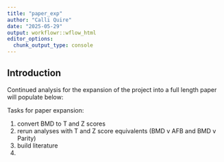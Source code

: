```yaml
---
title: "paper_exp"
author: "Calli Quire"
date: "2025-05-29"
output: workflowr::wflow_html
editor_options:
  chunk_output_type: console
---
```


## Introduction

Continued analysis for the expansion of the project into a full length paper will populate below:

Tasks for paper expansion:

1.  convert BMD to T and Z scores
2.  rerun analyses with T and Z score equivalents (BMD v AFB and BMD v Parity)
3.  build literature
4.  

```r

```
